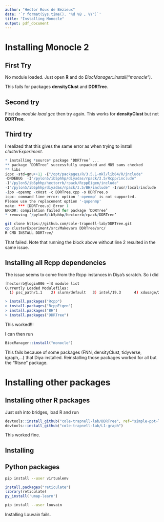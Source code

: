 ```yaml
---
author: "Hector Roux de Bézieux"
date: '`r format(Sys.time(), "%d %B , %Y")`'
title: "Installing Monocle"
output: pdf_document
---
```


# Installing Monocle 2
## First Try

No module loaded.
Just open __R__ and do _BiocManager::install("monocle")_.

This fails for packages __densityClust__ and __DDRTree__.

## Second try

First do _module load gcc_ then try again. This works for __densityClust__ but not __DDRTree__.

## Third try 

I realized that this gives the same error as when trying to install _clusterExperiment_. 

```r
* installing *source* package ‘DDRTree’ ...
** package ‘DDRTree’ successfully unpacked and MD5 sums checked
** libs
icpc -std=gnu++11 -I"/opt/packages/R/3.5.1-mkl/lib64/R/include" 
-DNDEBUG  -I"/pylon5/ib5phhp/diyadas/rpack/3.5/Rcpp/include" 
-I"/pylon5/ib5phhp/hectorrb/rpack/RcppEigen/include" 
-I"/pylon5/ib5phhp/diyadas/rpack/3.5/BH/include" -I/usr/local/include   -fpic  -O3 
-ipo -openmp -xHost -c DDRTree.cpp -o DDRTree.o
icpc: command line error: option '-openmp' is not supported.
Please use the replacement option '-qopenmp'
make: *** [DDRTree.o] Error 1
ERROR: compilation failed for package ‘DDRTree’
* removing ‘/pylon5/ib5phhp/hectorrb/rpack/DDRTree’
```

```bash
git clone https://github.com/cole-trapnell-lab/DDRTree.git
cp clusterExperiment/src/Makevars DDRTree/src/
R CMD INSTALL DDRTree/
```

That failed. Note that running the block above without line 2 resulted in the same issue.

## Installing all Rcpp dependencies

The issue seems to come from the Rcpp instances in Diya's scratch. So i did
```bash
[hectorrb@login006 ~]$ module list
Currently Loaded Modulefiles:
  1) psc_path/1.1    2) slurm/default   3) intel/19.3      4) xdusage/2.1-1   5) R/3.5.3-mkl
```

```r
> install.packages("Rcpp")
> install.packages("RcppEigen")
> install.packages("BH")
> install.packages("DDRTree")
```

This worked!!!

I can then run 

```r
BiocManager::install("monocle")
```

This fails because of some packages (FNN, densityClust, tidyverse, igraph,...) that Diya installed. Reinstalling those packages worked for all but the "Rtsne" package.

# Installing other packages
## Installing other R packages

Just ssh into bridges, load R and run
```r
devtools::install_github("cole-trapnell-lab/DDRTree", ref="simple-ppt-like")
devtools::install_github("cole-trapnell-lab/L1-graph")
```
This worked fine.

## Installing 
## Python packages


```bash
pip install --user virtualenv
```

```r
install.packages("reticulate")
library(reticulate)
py_install('umap-learn')
```

```bash
pip install --user louvain
```

Installing Louvain fails.